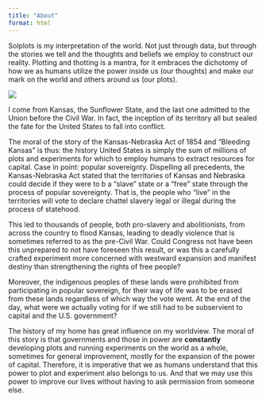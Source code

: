 ```yaml
---
title: "About"
format: html
---
```


Solplots is my interpretation of the world. Not just through data, but through the stories we tell and the thoughts and beliefs we employ to construct our reality. Plotting and thotting is a mantra, for it embraces the dichotomy of how we as humans utilize the power inside us (our thoughts) and make our mark on the world and others around us (our plots).

![](docs/kansas_map.jpg)

I come from Kansas, the Sunflower State, and the last one admitted to the Union before the Civil War. In fact, the inception of its territory all but sealed the fate for the United States to fall into conflict.

The moral of the story of the Kansas-Nebraska Act of 1854 and "Bleeding Kansas" is thus: the history United States is simply the sum of millions of plots and experiments for which to employ humans to extract resources for capital. Case in point: popular sovereignty. Dispelling all precedents, the Kansas-Nebraska Act stated that the territories of Kansas and Nebraska could decide if they were to b a "slave" state or a "free" state through the process of popular sovereignty. That is, the people who "live" in the territories will vote to declare chattel slavery legal or illegal during the process of statehood.

This led to thousands of people, both pro-slavery and abolitionists, from across the country to flood Kansas, leading to deadly violence that is sometimes referred to as the pre-Civil War. Could Congress not have been this unprepared to not have foreseen this result, or was this a carefully crafted experiment more concerned with westward expansion and manifest destiny than strengthening the rights of free people?

Moreover, the indigenous peoples of these lands were prohibited from participating in popular sovereign, for their way of life was to be erased from these lands regardless of which way the vote went. At the end of the day, what were we actually voting for if we still had to be subservient to capital and the U.S. government?

The history of my home has great influence on my worldview. The moral of this story is that governments and those in power are **constantly** developing plots and running experiments on the world as a whole, sometimes for general improvement, mostly for the expansion of the power of capital. Therefore, it is imperative that we as humans understand that this power to plot and experiment also belongs to us. And that we may use this power to improve our lives without having to ask permission from someone else.